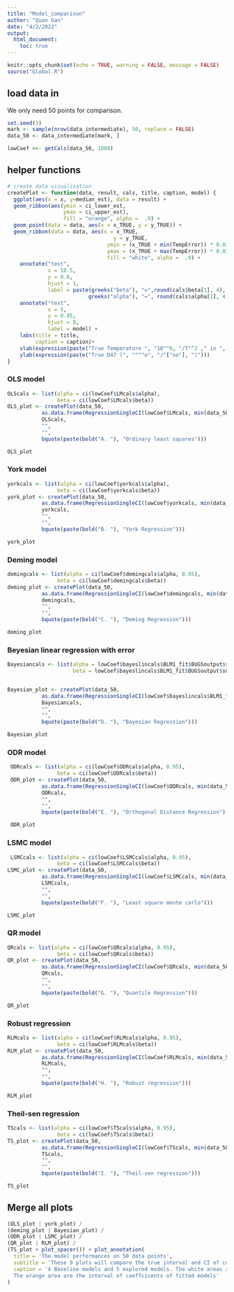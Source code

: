 ```yaml
---
title: "Model_comparison"
author: "Quan Gan"
date: "4/2/2022"
output: 
  html_document:
    toc: true
---
```


```r
knitr::opts_chunk$set(echo = TRUE, warning = FALSE, message = FALSE)
source("Global.R")
```

## load data in
We only need 50 points for comparison.
```r
set.seed(3)
mark <- sample(nrow(data_intermediate), 50, replace = FALSE)
data_50 <- data_intermediate[mark, ]

lowCoef <<- getCals(data_50, 1000)

```


## helper functions
```r

# create data visualization
createPlot <- function(data, result, cals, title, caption, model) {
  ggplot(aes(x = x, y=median_est), data = result) + 
  geom_ribbon(aes(ymin = ci_lower_est,
                  ymax = ci_upper_est),
                  fill = "orange", alpha =  .9) +
  geom_point(data = data, aes(x = x_TRUE, y = y_TRUE)) + 
  geom_ribbon(data = data, aes(x = x_TRUE,
                                  y = y_TRUE,
                                ymin = (x_TRUE + min(TempError)) * 0.0369 + 0.268 + max(D47error),
                                ymax = (x_TRUE + max(TempError)) * 0.0369 + 0.268 + min(D47error)),
                                fill = "white", alpha =  .9) + 
    annotate("text",
             x = 18.5,
             y = 0.6,
             hjust = 1,
             label = paste(greeks("beta"), "=",round(cals$beta[1], 4), "( 95% CI", round(cals$beta[2], 4),"-", round(cals$beta[3],4), ")\n",
                          greeks("alpha"), "=", round(cals$alpha[1], 4), "( 95% CI", round(cals$alpha[2], 4),"-", round(cals$alpha[3],4), ")")) +
    annotate("text",
             x = 5,
             y = 0.95,
             hjust = 0,
             label = model) +
    labs(title = title,
         caption = caption)+ 
    xlab(expression(paste("True Temperature ", "10"^6, "/T"^2 ," in ", ""^"o", "K"))) + 
    ylab(expression(paste("True D47 (", ""^"o", "/"["oo"], ")"))) 
}

```

### OLS model
```r
OLScals <- list(alpha = ci(lowCoef$LMcals$alpha),
                beta = ci(lowCoef$LMcals$beta))
OLS_plot <- createPlot(data_50, 
           as.data.frame(RegressionSingleCI(lowCoef$LMcals, min(data_50$x_TRUE), max(data_50$x_TRUE), length.out = 50)),
           OLScals,
           "", 
           "",
           bquote(paste(bold("A. "), "Ordinary least squares")))

OLS_plot

```

### York model
```r
yorkcals <- list(alpha = ci(lowCoef$yorkcals$alpha),
                beta = ci(lowCoef$yorkcals$beta))
york_plot <- createPlot(data_50, 
           as.data.frame(RegressionSingleCI(lowCoef$yorkcals, min(data_50$x_TRUE), max(data_50$x_TRUE), length.out = 50)),
           yorkcals,
           "", 
           "",
           bquote(paste(bold("B. "), "York Regression")))

york_plot
```

### Deming model
```r
demingcals <- list(alpha = ci(lowCoef$demingcals$alpha, 0.95),
                beta = ci(lowCoef$demingcals$beta))
deming_plot <- createPlot(data_50, 
           as.data.frame(RegressionSingleCI(lowCoef$demingcals, min(data_50$x_TRUE), max(data_50$x_TRUE), length.out = 50)),
           demingcals,
           "", 
           "",
           bquote(paste(bold("C. "), "Deming Regression")))

deming_plot
```

### Beyesian linear regression with error
```r
Bayesiancals <- list(alpha = lowCoef$bayeslincals$BLM1_fit$BUGSoutput$summary[1, c('mean', '2.5%', '97.5%')],
                     beta = lowCoef$bayeslincals$BLM1_fit$BUGSoutput$summary[2, c('mean', '2.5%', '97.5%')])


Bayesian_plot <- createPlot(data_50, 
           as.data.frame(RegressionSingleCI(lowCoef$bayeslincals$BLM1_fit$BUGSoutput$sims.matrix, min(data_50$x_TRUE), max(data_50$x_TRUE), length.out = 50)),
           Bayesiancals,
           "", 
           "",
           bquote(paste(bold("D. "), "Bayesian Regression")))

Bayesian_plot

```

### ODR model
```r
 ODRcals <- list(alpha = ci(lowCoef$ODRcals$alpha, 0.95),
                beta = ci(lowCoef$ODRcals$beta))
 ODR_plot <- createPlot(data_50, 
           as.data.frame(RegressionSingleCI(lowCoef$ODRcals, min(data_50$x_TRUE), max(data_50$x_TRUE), length.out = 50)),
           ODRcals,
           "", 
           "",
           bquote(paste(bold("E. "), "Orthogonal Distance Regression")))

 ODR_plot
```

### LSMC model
```r
 LSMCcals <- list(alpha = ci(lowCoef$LSMCcals$alpha, 0.95),
                beta = ci(lowCoef$LSMCcals$beta))
LSMC_plot <- createPlot(data_50, 
           as.data.frame(RegressionSingleCI(lowCoef$LSMCcals, min(data_50$x_TRUE), max(data_50$x_TRUE), length.out = 50)),
           LSMCcals,
           "", 
           "",
           bquote(paste(bold("F. "), "Least square monte carlo")))

LSMC_plot
```

### QR model
```r
QRcals <- list(alpha = ci(lowCoef$QRcals$alpha, 0.95),
                beta = ci(lowCoef$QRcals$beta))
QR_plot <- createPlot(data_50, 
           as.data.frame(RegressionSingleCI(lowCoef$QRcals, min(data_50$x_TRUE), max(data_50$x_TRUE), length.out = 50)),
           QRcals,
           "", 
           "",
           bquote(paste(bold("G. "), "Quantile Regression")))

QR_plot
```

### Robust regression
```r
RLMcals <- list(alpha = ci(lowCoef$RLMcals$alpha, 0.95),
                beta = ci(lowCoef$RLMcals$beta))
RLM_plot <- createPlot(data_50, 
           as.data.frame(RegressionSingleCI(lowCoef$RLMcals, min(data_50$x_TRUE), max(data_50$x_TRUE), length.out = 50)),
           RLMcals,
           "", 
           "",
           bquote(paste(bold("H. "), "Robust regression")))

RLM_plot
```

### Theil-sen regression
```r
TScals <- list(alpha = ci(lowCoef$TScals$alpha, 0.95),
                beta = ci(lowCoef$TScals$beta))
TS_plot <- createPlot(data_50, 
           as.data.frame(RegressionSingleCI(lowCoef$TScals, min(data_50$x_TRUE), max(data_50$x_TRUE), length.out = 50)),
           TScals,
           "", 
           "",
           bquote(paste(bold("I. "), "Theil-sen regression")))

TS_plot
```

## Merge all plots
```r
(OLS_plot | york_plot) /
(deming_plot | Bayesian_plot) /
(ODR_plot | LSMC_plot) /
(QR_plot | RLM_plot) /
(TS_plot + plot_spacer()) + plot_annotation(
  title = 'The model performances on 50 data points',
  subtitle = 'These 9 plots will compare the true interval and CI of coeffcients',
  caption = '4 Baseline models and 5 explored models. The white areas are the interval of true parameters.\n
  The orange area are the interval of coeffcicents of fitted models'
)


```

